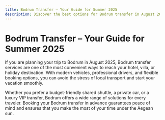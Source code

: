```yaml
---
title: Bodrum Transfer – Your Guide for Summer 2025
description: Discover the best options for Bodrum transfer in August 2025. Enjoy a reliable, comfortable and hassle-free journey in Bodrum.
---
```


# Bodrum Transfer – Your Guide for Summer 2025

If you are planning your trip to Bodrum in August 2025, Bodrum transfer services are one of the most convenient ways to reach your hotel, villa, or holiday destination. With modern vehicles, professional drivers, and flexible booking options, you can avoid the stress of local transport and start your vacation smoothly. 

Whether you prefer a budget-friendly shared shuttle, a private car, or a luxury VIP transfer, Bodrum offers a wide range of solutions for every traveler. Booking your Bodrum transfer in advance guarantees peace of mind and ensures that you make the most of your time under the Aegean sun.
